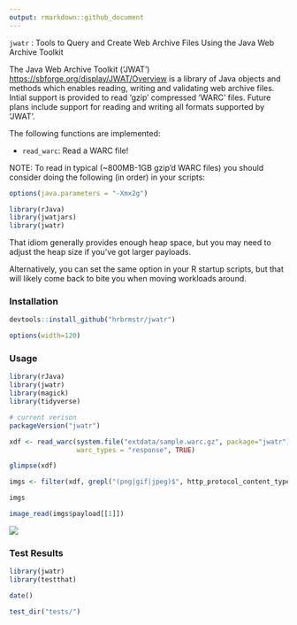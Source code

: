 ```yaml
---
output: rmarkdown::github_document
---
```


`jwatr` : Tools to Query and Create Web Archive Files Using the Java Web Archive Toolkit

The Java Web Archive Toolkit ('JWAT') <https://sbforge.org/display/JWAT/Overview>
is a library of Java objects and methods which enables reading, writing and validating web 
archive files. Intial support is provided to read 'gzip' compressed 'WARC' files. Future 
plans include support for reading and writing all formats supported by 'JWAT'.

The following functions are implemented:

- `read_warc`:	Read a WARC file!

NOTE: To read in typical (~800MB-1GB gzip'd WARC files) you should consider doing the following (in order) in your scripts:

```r
options(java.parameters = "-Xmx2g")

library(rJava)
library(jwatjars)
library(jwatr)
```

That idiom generally provides enough heap space, but you may need to adjust the heap size if you've got larger payloads.

Alternatively, you can set the same option in your R startup scripts, but that will likely come back to bite you when moving workloads around.

### Installation

```r
devtools::install_github("hrbrmstr/jwatr")
```

```r
options(width=120)
```

### Usage

```r
library(rJava)
library(jwatr)
library(magick)
library(tidyverse)

# current verison
packageVersion("jwatr")

xdf <- read_warc(system.file("extdata/sample.warc.gz", package="jwatr"),
                 warc_types = "response", TRUE)

glimpse(xdf)

imgs <- filter(xdf, grepl("(png|gif|jpeg)$", http_protocol_content_type))

imgs

image_read(imgs$payload[[1]])
```

![](imgs/img1.jpeg)

### Test Results

```r
library(jwatr)
library(testthat)

date()

test_dir("tests/")
```

